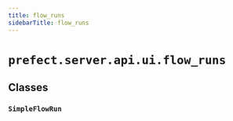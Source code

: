 ```yaml
---
title: flow_runs
sidebarTitle: flow_runs
---
```


# `prefect.server.api.ui.flow_runs`

## Classes

### `SimpleFlowRun` <sup><a href="https://github.com/prefecthq/prefect/blob/main/src/prefect/server/api/ui/flow_runs.py#L27" target="_blank"><Icon icon="github" size="14" /></a></sup>
